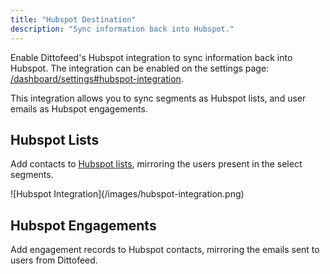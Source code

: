 ```yaml
---
title: "Hubspot Destination"
description: "Sync information back into Hubspot."
---
```


Enable Dittofeed's Hubspot integration to sync information back into Hubspot. The integration can be enabled on the settings page: [/dashboard/settings#hubspot-integration](https://app.dittofeed.com/dashboard/settings#hubspot-integration).

This integration allows you to sync segments as Hubspot lists, and user emails as Hubspot engagements.

## Hubspot Lists

Add contacts to [Hubspot lists](https://knowledge.hubspot.com/lists/create-active-or-static-lists), mirroring the users present in the select segments.

<Frame>
![Hubspot Integration](/images/hubspot-integration.png)
</Frame>

## Hubspot Engagements

Add engagement records to Hubspot contacts, mirroring the emails sent to users from Dittofeed.
